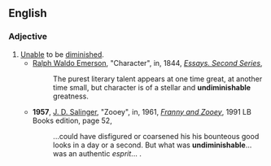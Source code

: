 ==English==
===Adjective===
{{en-adj}}

#[[unable|Unable]] to be [[diminished]].
#*[[w:Ralph Waldo Emerson|Ralph Waldo Emerson]], "Character", in, 1844, ''[[w:Ralph Waldo Emerson|Essays. Second Series]]'',
#*:The purest literary talent appears at one time great, at another time small, but character is of a stellar and '''undiminishable''' greatness.
#*'''1957''', [[w:J. D. Salinger|J. D. Salinger]], "Zooey", in, 1961, ''[[w:Franny and Zooey|Franny and Zooey]]'', 1991 LB Books edition, page 52,
#*:...could have disfigured or coarsened his his bounteous good looks in a day or a second. But what was '''undiminishable'''... was an authentic ''esprit''...&nbsp;.